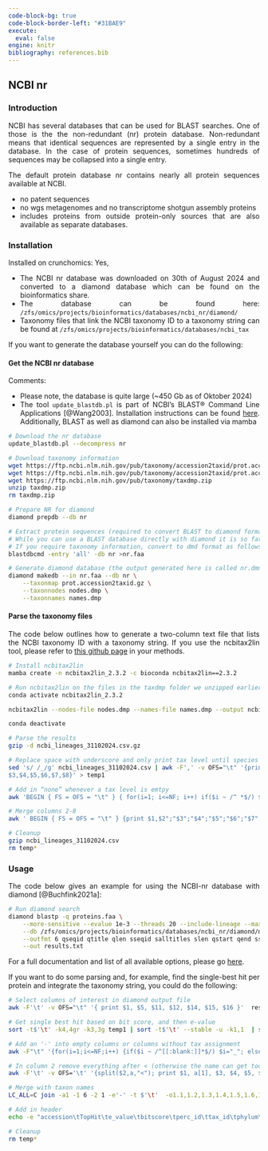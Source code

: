 ---
code-block-bg: true
code-block-border-left: "#31BAE9"
execute:
  eval: false
engine: knitr
bibliography: references.bib
---

<div style="text-align: justify">

## NCBI nr

### Introduction

NCBI has several databases that can be used for BLAST searches. One of those is the the non-redundant (nr) protein database. Non-redundant means that identical sequences are represented by a single entry in the database. In the case of protein sequences, sometimes hundreds of sequences may be collapsed into a single entry.

The default protein database nr contains nearly all protein sequences available at NCBI.

-   no patent sequences
-   no wgs metagenomes and no transcriptome shotgun assembly proteins
-   includes proteins from outside protein-only sources that are also available as separate databases.

### Installation

Installed on crunchomics: Yes,

-   The NCBI nr database was downloaded on 30th of August 2024 and converted to a diamond database which can be found on the bioinformatics share.
-   The database can be found here: `/zfs/omics/projects/bioinformatics/databases/ncbi_nr/diamond/`
-   Taxonomy files that link the NCBI taxonomy ID to a taxonomy string can be found at `/zfs/omics/projects/bioinformatics/databases/ncbi_tax`

If you want to generate the database yourself you can do the following:

#### Get the NCBI nr database

Comments:

-   Please note, the database is quite large (\~450 Gb as of Oktober 2024)
-   The tool `update_blastdb.pl` is part of NCBI's BLAST® Command Line Applications [@Wang2003]. Installation instructions can be found [here](https://www.ncbi.nlm.nih.gov/books/NBK569861/). Additionally, BLAST as well as diamond can also be installed via mamba

```{bash}
# Download the nr database
update_blastdb.pl --decompress nr

# Download taxonomy information
wget https://ftp.ncbi.nlm.nih.gov/pub/taxonomy/accession2taxid/prot.accession2taxid.gz.md5
wget https://ftp.ncbi.nlm.nih.gov/pub/taxonomy/accession2taxid/prot.accession2taxid.gz
wget https://ftp.ncbi.nlm.nih.gov/pub/taxonomy/taxdmp.zip
unzip taxdmp.zip
rm taxdmp.zip 

# Prepare NR for diamond
diamond prepdb --db nr

# Extract protein sequences (required to convert BLAST to diamond format)
# While you can use a BLAST database directly with diamond it is so far not possible to extract the taxonomy information
# If you require taxonomy information, convert to dmd format as follows
blastdbcmd -entry 'all' -db nr >nr.faa

# Generate diamond database (the output generated here is called nr.dmnd)
diamond makedb --in nr.faa --db nr \
    --taxonmap prot.accession2taxid.gz \
    --taxonnodes nodes.dmp \
    --taxonnames names.dmp
```

#### Parse the taxonomy files

The code below outlines how to generate a two-column text file that lists the NCBI taxonomy ID with a taxonomy string. If you use the ncbitax2lin tool, please refer to [this github page](https://github.com/zyxue/ncbitax2lin) in your methods.

```{bash}
# Install ncbitax2lin
mamba create -n ncbitax2lin_2.3.2 -c bioconda ncbitax2lin==2.3.2

# Run ncbitax2lin on the files in the taxdmp folder we unzipped earlier
conda activate ncbitax2lin_2.3.2

ncbitax2lin --nodes-file nodes.dmp --names-file names.dmp --output ncbi_lineages_31102024.csv.gz 

conda deactivate

# Parse the results
gzip -d ncbi_lineages_31102024.csv.gz

# Replace space with underscore and only print tax level until species
sed 's/ /_/g' ncbi_lineages_31102024.csv | awk -F',' -v OFS="\t" '{print $1,$2,
$3,$4,$5,$6,$7,$8}' > temp1

# Add in “none” whenever a tax level is emtpy
awk 'BEGIN { FS = OFS = "\t" } { for(i=1; i<=NF; i++) if($i ~ /^ *$/) $i="none"}; 1' temp1 > temp2

# Merge columns 2-8
awk ' BEGIN { FS = OFS = "\t" } {print $1,$2";"$3";"$4";"$5";"$6";"$7";"$8}' temp2 | sed '1d' > ncbi_tax_31102024.tsv

# Cleanup 
gzip ncbi_lineages_31102024.csv
rm temp*
```

### Usage

The code below gives an example for using the NCBI-nr database with diamond [@Buchfink2021a]:

```{bash}
# Run diamond search
diamond blastp -q proteins.faa \
	--more-sensitive --evalue 1e-3 --threads 20 --include-lineage --max-target-seqs 50 \
	--db /zfs/omics/projects/bioinformatics/databases/ncbi_nr/diamond/nr \
	--outfmt 6 qseqid qtitle qlen sseqid salltitles slen qstart qend sstart send evalue bitscore length pident staxids sphylums \
	--out results.txt
```

For a full documentation and list of all available options, please go [here](https://github.com/bbuchfink/diamond/wiki).

If you want to do some parsing and, for example, find the single-best hit per protein and integrate the taxonomy string, you could do the following:

```{bash}
# Select columns of interest in diamond output file
awk -F'\t' -v OFS="\t" '{ print $1, $5, $11, $12, $14, $15, $16 }'  results.txt | sed 's/ /_/g' > temp1

# Get single best hit based on bit score, and then e-value
sort -t$'\t' -k4,4gr -k3,3g temp1 | sort -t$'\t' --stable -u -k1,1  | sort -t$'\t' -k4,4gr -k3,3g >  temp2

# Add an '-' into empty columns or columns without tax assignment
awk -F"\t" '{for(i=1;i<=NF;i++) {if($i ~ /^[[:blank:]]*$/) $i="_"; else gsub(/[[:blank:]]/,"_",$i); if($i=="N/A") $i="-"}}1' OFS="\t" temp2 > temp3

# In column 2 remove everything after < (otherwise the name can get too long)
awk -F'\t' -v OFS='\t' '{split($2,a,"<"); print $1, a[1], $3, $4, $5, $6, $7}' temp3 > temp4

# Merge with taxon names
LC_ALL=C join -a1 -1 6 -2 1 -e'-' -t $'\t'  -o1.1,1.2,1.3,1.4,1.5,1.6,1.7,2.2  <(LC_ALL=C sort -k6  temp4) <(LC_ALL=C sort -k1 /zfs/omics/projects/bioinformatics/databases/ncbi_tax/ncbi_tax_31102024.tsv) | LC_ALL=C  sort > temp5

# Add in header
echo -e "accession\tTopHit\te_value\tbitscore\tperc_id\ttax_id\tphylum\tncbi_tax" | cat - temp5 > results_parsed.txt

# Cleanup 
rm temp*
```
